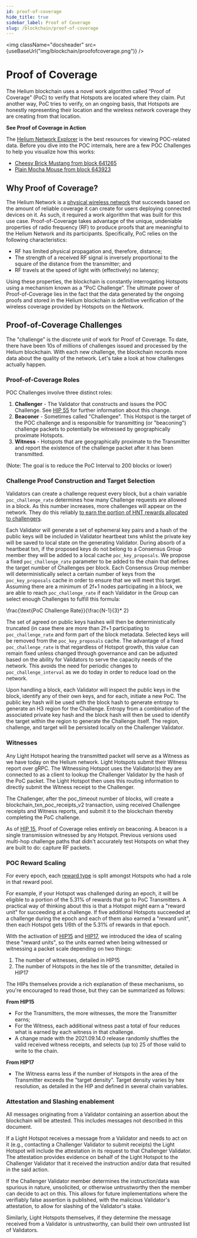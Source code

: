 ```yaml
---
id: proof-of-coverage
hide_title: true
sidebar_label: Proof of Coverage
slug: /blockchain/proof-of-coverage
---
```


<img className="docsheader" src={useBaseUrl("img/blockchain/proofofcoverage.png")} />

# Proof of Coverage

The Helium blockchain uses a novel work algorithm called “Proof of Coverage”
(PoC) to verify that Hotspots are located where they claim. Put another way, PoC
tries to verify, on an ongoing basis, that Hotspots are honestly representing
their location and the wireless network coverage they are creating from that
location.

**See Proof of Coverage in Action**

The [Helium Network Explorer](https://network.helium.com) is the best resources for viewing POC-related data.
Before you dive into the POC internals, here are a few POC Challenges to help
you visualize how this works:

- [Cheesy Brick Mustang from block 641265](https://explorer.helium.com/txns/qmJF48v8ZlEfsPg_7jc2CrsLlOvgC7w-pvB_BWQAoOk)
- [Plain Mocha Mouse from block 643923](https://explorer.helium.com/txns/kQVfUV88j3s1Glj4fRXFb5MqBeFdTq8ILK2RlaFTnvQ)

## Why Proof of Coverage?

The Helium Network is a [physical wireless network](https://explorer.helium.com)
that succeeds based on the amount of reliable coverage it can create for users
deploying connected devices on it. As such, it required a work algorithm that
was built for this use case. Proof-of-Coverage takes advantage of the unique,
undeniable properties of radio frequency (RF) to produce proofs that are
meaningful to the Helium Network and its participants. Specifically, PoC relies
on the following characteristics:

- RF has limited physical propagation and, therefore, distance;
- The strength of a received RF signal is inversely proportional to the square
  of the distance from the transmitter; and
- RF travels at the speed of light with (effectively) no latency;

Using these properties, the blockchain is constantly interrogating Hotspots
using a mechanism known as a “PoC Challenge”. The ultimate power of
Proof-of-Coverage lies in the fact that the data generated by the ongoing proofs
and stored in the Helium blockchain is definitive verification of the wireless
coverage provided by Hotspots on the Network.

## Proof-of-Coverage Challenges

The "challenge" is the discrete unit of work for Proof of Coverage. To date, there 
have been 10s of millions of challenges issued and processed by the Helium blockchain. 
With each new challenge, the blockchain records more data about the quality of the network. 
Let's take a look at how challenges actually happen. 

### Proof-of-Coverage Roles

POC Challenges involve three distinct roles:

1. **Challenger** - The Validator that constructs and issues the POC Challenge. See [HIP 55](https://github.com/helium/HIP/blob/main/0055-validator-challenges.md) for further information about this change. 
2. **Beaconer** - Sometimes called "Challengee". This Hotspot is the target of the POC 
challenge and is responsible for transmitting (or "beaconing") challenge packets to potentially be witnessed by 
geographically proximate Hotspots.
3. **Witness** - Hotspots that are geographically proximate to the Transmitter and report the existence of the 
challenge packet after it has been transmitted. 

(Note: The goal is to reduce the PoC Interval to 200 blocks or lower)


### Challenge Proof Construction and Target Selection

Validators can create a challenge request every block, but a chain variable `poc_challenge_rate` determines how many Challenge requests are allowed in a block. As this number increases, more challenges will appear on the network. They do this reliably [to earn the portion of HNT rewards allocated to challengers](/blockchain/mining). 

Each Validator will generate a set of ephemeral key pairs and a hash of the public keys will be included in Validator heartbeat txns whilst the private key will be saved to local state on the generating Validator. During absorb of a heartbeat txn, if the proposed keys do not belong to a Consensus Group member they will be added to a local cache `poc_key_proposals`. We propose a fixed `poc_challenge_rate` parameter to be added to the chain that defines the target number of Challenges per block. Each Consensus Group member will deterministically select a certain number of keys from the `poc_key_proposals` cache in order to ensure that we will meet this target. Assuming there are a minimum of 2f+1 nodes participating in a block, we are able to reach `poc_challenge_rate` if each Validator in the Group can select enough Challenges to fulfill this formula:

\frac{\text{PoC Challenge Rate}}{\frac{N-1}{3}* 2}

The set of agreed on public keys hashes will then be deterministically truncated (in case there are more than 2f+1 participating to `poc_challenge_rate` and form part of the block metadata. Selected keys will be removed from the `poc_key_proposals` cache. The advantage of a fixed `poc_challenge_rate` is that regardless of Hotspot growth, this value can remain fixed unless changed through governance and can be adjusted based on the ability for Validators to serve the capacity needs of the network. This avoids the need for periodic changes to `poc_challenge_interval` as we do today in order to reduce load on the network.

Upon handling a block, each Validator will inspect the public keys in the block, identify any of their own keys, and for each, initiate a new PoC. The public key hash will be used with the block hash to generate entropy to generate an H3 region for the Challenge. Entropy from a combination of the associated private key hash and the block hash will then be used to identify the target within the region to generate the Challenge itself. The region, challenge, and target will be persisted locally on the Challenger Validator.


### Witnesses 

Any Light Hotspot hearing the transmitted packet will serve as a Witness as we have today on the Helium network. Light Hotspots submit their Witness report over gRPC. The Witnessing Hotspot uses the Validator(s) they are connected to as a client to lookup the Challenger Validator by the hash of the PoC packet. The Light Hotspot then uses this routing information to directly submit the Witness receipt to the Challenger. 

The Challenger, after the poc_timeout number of blocks, will create a blockchain_txn_poc_receipts_v2 transaction, using received Challengee receipts and Witness reports, and submit it to the blockchain thereby completing the PoC challenge.

As of [HIP 15](https://github.com/helium/HIP/blob/master/0015-beaconing-rewards.md), Proof of Coverage 
relies entirely on beaconing. A beacon is a single transmission witnessed by any Hotspot. Previous 
versions used multi-hop challenge paths that didn't accurately test Hotspots on what they are built to do: 
capture RF packets.

### POC Reward Scaling

For every epoch, each [reward type](/blockchain/mining) is split amongst Hotspots who had a role in that reward pool. 

For example, if your Hotspot was challenged during an epoch, it will be eligible to a portion of the 5.31% of rewards that 
go to PoC Transmitters. A practical way of thinking about this is that a Hotspot might earn a "reward unit" for succeeding at a challenge. 
If five additional Hotspots succeeded at a challenge during the epoch and each of them also earned a "reward unit", 
then each Hotspot gets 1/6th of the 5.31% of rewards in that epoch. 

With the activation of [HIP15](https://github.com/helium/HIP/blob/master/0015-beaconing-rewards.md) and 
[HIP17](https://github.com/helium/HIP/blob/master/0017-hex-density-based-transmit-reward-scaling.md), we introduced 
the idea of scaling these "reward units", so the units earned when being witnessed or witnessing a packet scale 
depending on two things: 

1. The number of witnesses, detailed in HIP15 
2. The number of Hotspots in the hex tile of the transmitter, detailed in HIP17

The HIPs themselves provide a rich explanation of these mechanisms, so you're encouraged to read those, but they can be summarized as follows: 

**From HIP15** 
* For the Transmitters, the more witnesses, the more the Transmitter earns;
* For the Witness, each additional witness past a total of four reduces what 
is earned by each witness in that challenge.
* A change made with the 2021.09.14.0 release randomly shuffles the valid received witness receipts, and selects (up to) 25 of those valid to write to the chain.

**From HIP17** 
* The Witness earns less if the number of Hotspots in the area of the Transmitter exceeds the "target density".
Target density varies by hex resolution, as detailed in the HIP and defined in several chain variables.



### Attestation and Slashing enablement
All messages originating from a Validator containing an assertion about the blockchain will be attested. This includes messages not described in this document.

If a Light Hotspot receives a message from a Validator and needs to act on it (e.g., contacting a Challenger Validator to submit receipts) the Light Hotspot will include the attestation in its request to that Challenger Validator. The attestation provides evidence on behalf of the Light Hotspot to the Challenger Validator that it received the instruction and/or data that resulted in the said action.

If the Challenger Validator member determines the instruction/data was spurious in nature, unsolicited, or otherwise untrustworthy then the member can decide to act on this. This allows for future implementations where the verifiably false assertion is published, with the malicious Validator's attestation, to allow for slashing of the Validator's stake.

Similarly, Light Hotspots themselves, if they determine the message received from a Validator is untrustworthy, can build their own untrusted list of Validators.

  

